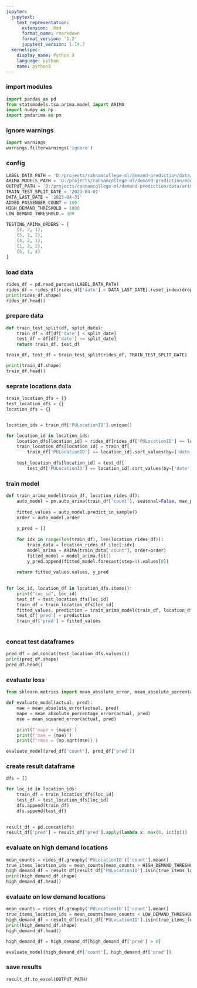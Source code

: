```yaml
---
jupyter:
  jupytext:
    text_representation:
      extension: .Rmd
      format_name: rmarkdown
      format_version: '1.2'
      jupytext_version: 1.14.7
  kernelspec:
    display_name: Python 3
    language: python
    name: python3
---
```


### import modules

```python
import pandas as pd
from statsmodels.tsa.arima.model import ARIMA
import numpy as np
import pmdarima as pm
```

### ignore warnings

```python
import warnings
warnings.filterwarnings('ignore')
```

### config

```python
LABEL_DATA_PATH = 'D:/projects/rahnamcollege-ml/demand-prediction/data/label/label.parquet'
ARIMA_MODELS_PATH = 'D:/projects/rahnamcollege-ml/demand-prediction/model/arima_models/'
OUTPUT_PATH = 'D:/projects/rahnamcollege-ml/demand-prediction/data/arima_output.xlsx'
TRAIN_TEST_SPLIT_DATE = '2023-04-01'
DATA_LAST_DATE = '2023-04-31'
ADDED_PASSENGER_COUNT = 100
HIGH_DEMAND_THRESHOLD = 1000
LOW_DEMAND_THRESHOLD = 300

TESTING_ARIMA_ORDERS = [
    (4, 2, 1),
    (5, 1, 2),
    (4, 2, 1),
    (1, 2, 2),
    (6, 1, 4)
]
```

### load data

```python
rides_df = pd.read_parquet(LABEL_DATA_PATH)
rides_df = rides_df[rides_df['date'] < DATA_LAST_DATE].reset_index(drop=True)
print(rides_df.shape)
rides_df.head()
```

### prepare data

```python
def train_test_split(df, split_date):
    train_df = df[df['date'] < split_date]
    test_df = df[df['date'] >= split_date]
    return train_df, test_df

train_df, test_df = train_test_split(rides_df, TRAIN_TEST_SPLIT_DATE)

print(train_df.shape)
train_df.head()
```

### seprate locations data

```python
train_location_dfs = {}
test_location_dfs = {}
location_dfs = {}


location_ids = train_df['PULocationID'].unique()

for location_id in location_ids:
    location_dfs[location_id] = rides_df[rides_df['PULocationID'] == location_id].sort_values(by=['date']).reset_index(drop=True)
    train_location_dfs[location_id] = train_df[
        train_df['PULocationID'] == location_id].sort_values(by=['date']).reset_index(drop=True)
    
    test_location_dfs[location_id] = test_df[
        test_df['PULocationID'] == location_id].sort_values(by=['date']).reset_index(drop=True)
```

### train model

```python
def train_arima_model(train_df, location_rides_df):  
    auto_model = pm.auto_arima(train_df['count'], seasonal=False, max_p=7)
    
    fitted_values = auto_model.predict_in_sample()
    order = auto_model.order
    
    y_pred = []
    
    for idx in range(len(train_df), len(location_rides_df)):
        train_data = location_rides_df.iloc[:idx]
        model_arima = ARIMA(train_data['count'], order=order)
        fitted_model = model_arima.fit()
        y_pred.append(fitted_model.forecast(step=1).values[0])
    
    return fitted_values.values, y_pred
         

for loc_id, location_df in location_dfs.items():
    print("loc_id", loc_id)
    test_df = test_location_dfs[loc_id]
    train_df = train_location_dfs[loc_id]
    fitted_values, prediction = train_arima_model(train_df, location_df)
    test_df['pred'] = prediction
    train_df['pred'] = fitted_values
    
```

### concat test dataframes

```python
pred_df = pd.concat(test_location_dfs.values())
print(pred_df.shape)
pred_df.head()
```

### evaluate loss

```python
from sklearn.metrics import mean_absolute_error, mean_absolute_percentage_error, mean_squared_error
```

```python
def evaluate_model(actual, pred):
    mae = mean_absolute_error(actual, pred)
    mape = mean_absolute_percentage_error(actual, pred)
    mse = mean_squared_error(actual, pred)

    print(f'mape = {mape}')
    print(f'mae = {mae}')
    print(f'rmse = {np.sqrt(mse)}')

evaluate_model(pred_df['count'], pred_df['pred'])
```

### create result dataframe

```python
dfs = []

for loc_id in location_ids:
    train_df = train_location_dfs[loc_id]
    test_df = test_location_dfs[loc_id]
    dfs.append(train_df)
    dfs.append(test_df)
    

result_df = pd.concat(dfs)
result_df['pred'] = result_df['pred'].apply(lambda x: max(0, int(x)))
```

### evaluate on high demand locations

```python
mean_counts = rides_df.groupby('PULocationID')['count'].mean()
true_items_location_ids = mean_counts[mean_counts > HIGH_DEMAND_THRESHOLD].index.tolist()
high_demand_df = result_df[result_df['PULocationID'].isin(true_items_location_ids)]
print(high_demand_df.shape)
high_demand_df.head()
```

### evaluate on low demand locations

```python
mean_counts = rides_df.groupby('PULocationID')['count'].mean()
true_items_location_ids = mean_counts[mean_counts < LOW_DEMAND_THRESHOLD].index.tolist()
high_demand_df = result_df[result_df['PULocationID'].isin(true_items_location_ids)]
print(high_demand_df.shape)
high_demand_df.head()
```

```python
high_demand_df = high_demand_df[high_demand_df['pred'] > 0]

evaluate_model(high_demand_df['count'], high_demand_df['pred'])
```

### save results

```python
result_df.to_excel(OUTPUT_PATH)
```
